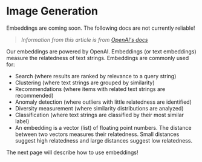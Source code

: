 
# Image Generation

<Callout type="warning" emoji="⚠️">
    Embeddings are coming soon. The following docs are not currently reliable!
</Callout>

> *Information from this article is from [OpenAI's docs](https://platform.openai.com/docs/guides/embeddings)*

Our embeddings are powered by OpenAI. Embeddings (or text embeddings) measure the relatedness of text strings. Embeddings are commonly used for:

- Search (where results are ranked by relevance to a query string)
- Clustering (where text strings are grouped by similarity)
- Recommendations (where items with related text strings are recommended)
- Anomaly detection (where outliers with little relatedness are identified)
- Diversity measurement (where similarity distributions are analyzed)
- Classification (where text strings are classified by their most similar label)
- An embedding is a vector (list) of floating point numbers. The distance between two vectors measures their relatedness. Small distances suggest high relatedness and large distances suggest low relatedness.

The next page will describe how to use embeddings!